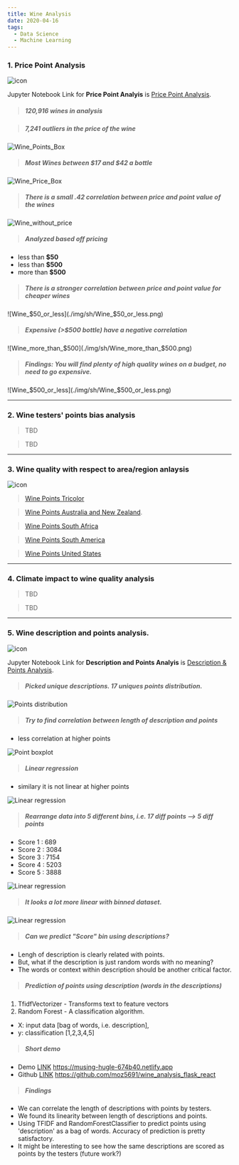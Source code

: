 ```yaml
---
title: Wine Analysis
date: 2020-04-16
tags:
  - Data Science
  - Machine Learning
---
```


### 1. Price Point Analysis

![icon](./img/sh/wines_price.jpg)

Jupyter Notebook Link for **Price Point Analyis** is [Price Point Analysis](https://nbviewer.jupyter.org/github/halotx3/ccass-wine-ds/blob/master/Wine%20-%20By%20the%20Numbers%20-%20Price_Point.ipynb "Jupyter notebook").

> ##### **120,916 wines** in analysis

> ##### **7,241 outliers** in the price of the wine

![Wine_Points_Box](./img/sh/Wine_Points_Box.png)

> ##### Most Wines between **$17 and $42** a bottle

![Wine_Price_Box](./img/sh/Wine_Price_Box.png)

> ##### There is a small .42 correlation between price and point value of the wines


![Wine_without_price](./img/sh/Wine_without_price.png)

> ##### Analyzed based off pricing
* less than **$50**
* less than **$500**
* more than **$500**


> ##### There is a stronger correlation between price and point value for cheaper wines

![Wine_$50_or_less](./img/sh/Wine_$50_or_less.png)

> ##### Expensive (>$500 bottle) have a negative correlation

![Wine_more_than_$500](./img/sh/Wine_more_than_$500.png)

> ##### Findings: You will find plenty of high quality wines on a budget, no need to go expensive.

![Wine_$500_or_less](./img/sh/Wine_$500_or_less.png)

-----------

### 2. Wine testers' points bias analysis 

> TBD

> TBD

------------

### 3. Wine quality with respect to area/region anlaysis 

![icon](./img/sc/google-maps.png)

> [Wine Points Tricolor](https://slcassidy.github.io/ccass_graphs//slc_WinePoints_tricolor.html "gmap")

> [Wine Points Australia and New Zealand](https://slcassidy.github.io/ccass_graphs//slc_WinePoints_Australia_NZ.html "gmap").

> [Wine Points South Africa](https://slcassidy.github.io/ccass_graphs//slc_WinePoints_SAfrical.html "gmap")

> [Wine Points South America](https://slcassidy.github.io/ccass_graphs//slc_WinePoints_SAmerica.html "gmap")

> [Wine Points United States](https://slcassidy.github.io/ccass_graphs//slc_WinePoints_USA.html "gmap")

-----------

### 4. Climate impact to wine quality analysis

> TBD

> TBD

-------

### 5. Wine description and points analysis.
![icon](./img/ca/wine&words.jpg)

Jupyter Notebook Link for **Description and Points Analyis** is [Description & Points Analysis](https://nbviewer.jupyter.org/github/halotx3/ccass-wine-ds/blob/ca-baseline/wine-ca.ipynb "Jupyter notebook").

> ##### Picked unique descriptions. 17 uniques points distribution.


![Points distribution](./img/ca/fig_01.png)


> ##### Try to find correlation between length of description and points
* less correlation at higher points

![Point boxplot](./img/ca/fig_02.png)


> ##### Linear regression 
* similary it is not linear at higher points

![Linear regression](./img/ca/fig_03.png)

> ##### Rearrange data into 5 different bins, i.e. 17 diff points --> 5 diff points
* Score 1 : 689
* Score 2 : 3084
* Score 3 : 7154
* Score 4 : 5203
* Score 5 : 3888

![Linear regression](./img/ca/fig_04.png)

> ##### It looks a lot more linear with binned dataset.

![Linear regression](./img/ca/fig_05.png)

> ##### Can we predict "Score" bin using descriptions?  

* Lengh of description is clearly related with points. 
* But, what if the description is just random words with no meaning?
* The words or context within description should be another critical factor.

> ##### Prediction of points using description (words in the descriptions)

  1. TfidfVectorizer - Transforms text to feature vectors
  2. Random Forest - A classification algorithm. 
  * X: input data [bag of words, i.e. description], 
  * y: classification [1,2,3,4,5]

> ##### Short demo 
* Demo [LINK](https://musing-hugle-674b40.netlify.app) https://musing-hugle-674b40.netlify.app
* Github [LINK](https://github.com/moz5691/wine_analysis_flask_react) https://github.com/moz5691/wine_analysis_flask_react

> ##### Findings  

* We can correlate the length of descriptions with points by testers. 
* We found its linearity between length of descriptions and points.
* Using TFIDF and RandomForestClassifier to predict points using 'description' as a bag of words. Accuracy of prediction is pretty satisfactory. 
* It might be interesting to see how the same descriptions are scored as points by the testers (future work?)